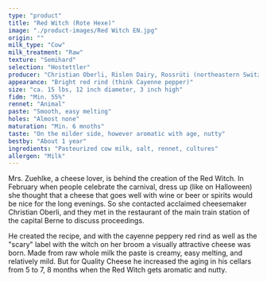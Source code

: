 ```yaml
---
type: "product"
title: "Red Witch (Rote Hexe)"
image: "./product-images/Red Witch EN.jpg"
origin: ""
milk_type: "Cow"
milk_treatment: "Raw"
texture: "Semihard"
selection: "Hostettler"
producer: "Christian Oberli, Rislen Dairy, Rossrüti (northeastern Switzerland)"
appearance: "Bright red rind (think Cayenne pepper)"
size: "ca. 15 lbs, 12 inch diameter, 3 inch high"
fidm: "Min. 55%"
rennet: "Animal"
paste: "Smooth, easy melting"
holes: "Almost none"
maturation: "Min. 6 mnoths"
taste: "On the milder side, however aromatic with age, nutty"
bestby: "About 1 year"
ingredients: "Pasteurized cow milk, salt, rennet, cultures"
allergen: "Milk"
---
```


Mrs. Zuehlke, a cheese lover, is behind the creation of the Red Witch. In February when people celebrate the carnival, dress up (like on Halloween) she thought that a cheese that goes well with wine or beer or spirits would be nice for the long evenings. So she contacted acclaimed cheesemaker Christian Oberli, and they met in the restaurant of the main train station of the capital Berne to discuss proceedings.

He created the recipe, and with the cayenne peppery red rind as well as the "scary" label with the witch on her broom a visually attractive cheese was born. Made from raw whole milk the paste is creamy, easy melting, and relatively mild. But for Quality Cheese he increased the aging in his cellars from 5 to 7, 8 months when the Red Witch gets aromatic and nutty.